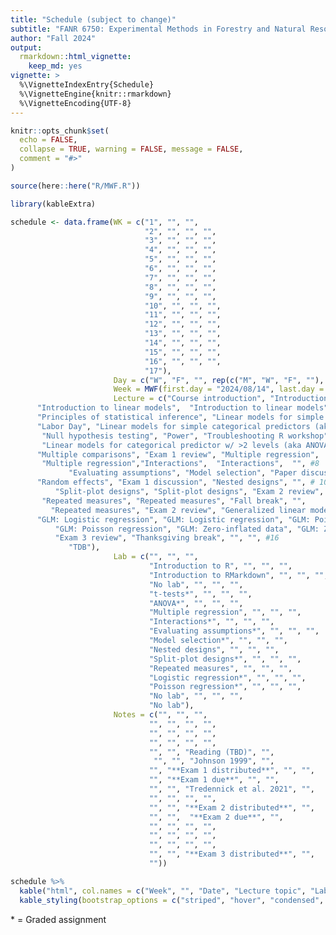 ```yaml
---
title: "Schedule (subject to change)"
subtitle: "FANR 6750: Experimental Methods in Forestry and Natural Resources Research"
author: "Fall 2024"
output: 
  rmarkdown::html_vignette:
    keep_md: yes
vignette: >
  %\VignetteIndexEntry{Schedule}
  %\VignetteEngine{knitr::rmarkdown}
  %\VignetteEncoding{UTF-8}
---
```


```r
knitr::opts_chunk$set(
  echo = FALSE,
  collapse = TRUE, warning = FALSE, message = FALSE,
  comment = "#>"
)

source(here::here("R/MWF.R"))
```


```r
library(kableExtra)

schedule <- data.frame(WK = c("1", "", "", 
                              "2", "", "", "",
                              "3", "", "", "", 
                              "4", "", "", "",
                              "5", "", "", "", 
                              "6", "", "", "", 
                              "7", "", "", "", 
                              "8", "", "", "",
                              "9", "", "", "", 
                              "10", "", "", "", 
                              "11", "", "", "", 
                              "12", "", "", "",
                              "13", "", "", "", 
                              "14", "", "", "", 
                              "15", "", "", "", 
                              "16", "", "", "", 
                              "17"),
                       Day = c("W", "F", "", rep(c("M", "W", "F", ""), 15), "M"),
                       Week = MWF(first.day = "2024/08/14", last.day = "2024/12/03"),
                       Lecture = c("Course introduction", "Introduction to statistics", "", #1
      "Introduction to linear models",  "Introduction to linear models", "Principles of statistical inference", "",#2
      "Principles of statistical inference", "Linear models for simple categorical predictors (aka t-test)", "Linear models for simple categorical predictors (aka t-test)", "", #3
      "Labor Day", "Linear models for simple categorical predictors (aka t-test)", "Null hypothesis testing", "", # 4
       "Null hypothesis testing", "Power", "Troubleshooting R workshop", "", #5
       "Linear models for categorical predictor w/ >2 levels (aka ANOVA)", "Linear models for categorical predictor w/ >2 levels (aka ANOVA)", "Paper discussion: null hypothesis testing", "", #6
      "Multiple comparisons", "Exam 1 review", "Multiple regression",  "", #7
       "Multiple regression","Interactions",  "Interactions",  "", #8 
             "Evaluating assumptions", "Model selection", "Paper discussion: model selection",  "", #9
      "Random effects", "Exam 1 discussion", "Nested designs", "", # 10
          "Split-plot designs", "Split-plot designs", "Exam 2 review", "", #11
       "Repeated measures", "Repeated measures", "Fall break", "",
         "Repeated measures", "Exam 2 review", "Generalized linear models", "", #13 
      "GLM: Logistic regression", "GLM: Logistic regression", "GLM: Poisson regression", "", #14
          "GLM: Poisson regression", "GLM: Zero-inflated data", "GLM: Zero-inflated data", "", #15
          "Exam 3 review", "Thanksgiving break", "", "", #16
             "TDB"), 
                       Lab = c("", "", "",
                               "Introduction to R", "", "", "",
                               "Introduction to RMarkdown", "", "", "",
                               "No lab", "", "", "",
                               "t-tests*", "", "", "",
                               "ANOVA*", "", "", "",
                               "Multiple regression", "", "", "",
                               "Interactions*", "", "", "",
                               "Evaluating assumptions*", "", "", "",
                               "Model selection*", "", "", "",
                               "Nested designs", "", "", "",
                               "Split-plot designs*", "", "", "",
                               "Repeated measures", "", "", "",
                               "Logistic regression*", "", "", "",
                               "Poisson regression*", "", "", "",
                               "No lab", "", "", "",
                               "No lab"),
                       Notes = c("", "", "",
                               "", "", "", "",
                               "", "", "", "",
                               "", "", "", "",
                               "", "", "Reading (TBD)", "",
                                "", "", "Johnson 1999", "",
                               "", "**Exam 1 distributed**", "", "",
                               "", "**Exam 1 due**", "", "",
                               "", "", "Tredennick et al. 2021", "",
                               "", "", "", "",
                               "", "", "**Exam 2 distributed**", "",
                               "", "",  "**Exam 2 due**", "",
                               "", "", "", "",
                               "", "", "", "",
                               "", "", "", "",
                               "", "", "**Exam 3 distributed**", "",
                               ""))

schedule %>%
  kable("html", col.names = c("Week", "", "Date", "Lecture topic", "Lab topic", "Notes"), align = 'c') %>%
  kable_styling(bootstrap_options = c("striped", "hover", "condensed", "responsive"), full_width = TRUE)

```

\* = Graded assignment

